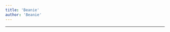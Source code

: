 ```yaml
---
title: 'Beanie'
author: 'Beanie'
---
```


---

<CharacterInfo
    name='Beanie'
    image='/assets/icons/otom/wiki media/chars/Beanie.png' 
    caption='por que você não vai jogar baseball?'
    icon='/assets/icons/otom/wiki media/icons/Beanie.png'
    nickname='Zé'
    pronouns='ele/dele'
    species='Touca'
    voice='Olavo'
    hobbies='N/A'
/>